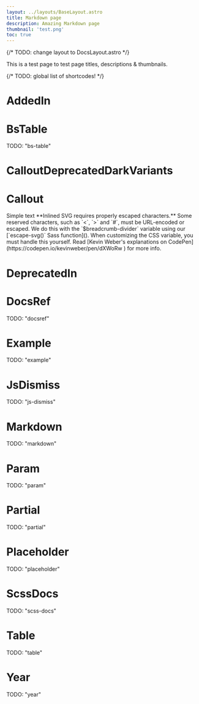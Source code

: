 ```yaml
---
layout: ../layouts/BaseLayout.astro
title: Markdown page
description: Amazing Markdown page
thumbnail: 'test.png'
toc: true
---
```


{/* TODO: change layout to DocsLayout.astro */}

This is a test page to test page titles, descriptions & thumbnails.

{/* TODO: global list of shortcodes! */}
# AddedIn
<AddedIn version="5.3" />

# BsTable
TODO: "bs-table"

# CalloutDeprecatedDarkVariants
<CalloutDeprecatedDarkVariants component="dropdown-menu" />

# Callout
<Callout cssClass="danger">
  Simple text
</Callout>
<Callout cssClass="warning">
  **Inlined SVG requires properly escaped characters.** Some reserved characters, such as `<`, `>` and `#`, must be URL-encoded or escaped. We do this with the `$breadcrumb-divider` variable using our [`escape-svg()` Sass function](). <AddedIn version="truc" /> When customizing the CSS variable, you must handle this yourself. Read [Kevin Weber's explanations on CodePen](https://codepen.io/kevinweber/pen/dXWoRw ) for more info.
</Callout>
<Callout>
  <AddedIn version="4.6" />
</Callout>

# DeprecatedIn
<DeprecatedIn version="5.3.0" />

# DocsRef
TODO: "docsref"

# Example
TODO: "example"

# JsDismiss
TODO: "js-dismiss"

# Markdown
TODO: "markdown"

# Param
TODO: "param"

# Partial
TODO: "partial"

# Placeholder
TODO: "placeholder"

# ScssDocs
TODO: "scss-docs"

# Table
TODO: "table"

# Year
TODO: "year"
